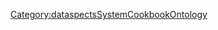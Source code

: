 <includeonly>{{METADATA|Keywords={{{HasKeyword|}}}|HasEntityTitle={{{HasEntityTitle}}}|HasEntityBlurb={{{HasEntityBlurb|}}}|HasEntityType=ResourceType}}
</includeonly>
<noinclude>[[Category:dataspectsSystemCookbookOntology]]</noinclude>